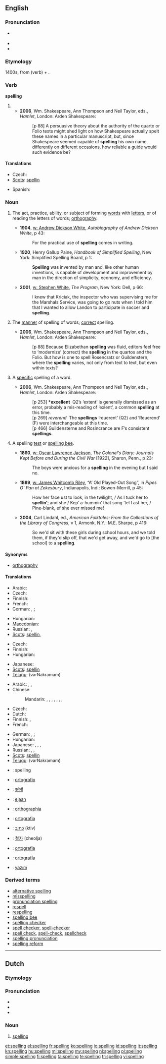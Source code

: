 ==English==
{{wikipedia}}

===Pronunciation===
* {{a|Canada|UK}} {{IPA|/ˈspelɪŋ/}}
* {{rhymes|ɛlɪŋ}}
* {{audio|en-us-spelling.ogg|Audio (US)}}

===Etymology===
1400s, from {{term|spell}} (verb) + {{term|-ing}}.

===Verb===
'''spelling'''

# {{present participle of|spell}}
#* '''2006''', Wm. Shakespeare, Ann Thompson and Neil Taylor, eds., ''Hamlet'', London: Arden Shakespeare:
#*: [p 88] A persuasive theory about the authority of the quarto or Folio texts might shed light on how Shakespeare actually spelt these names in a particular manuscript, but, since Shakespeare seemed capable of '''spelling''' his own name differently on different occasions, how reliable a guide would such evidence be?

====Translations====
{{trans-top|present participle of spell}}
* Czech: {{t-|cs|hláskování|n}}
* [[Scots]]: [[spellin]]
{{trans-mid}}
* Spanish: {{t-|es|deletreando|f}}
{{trans-bottom}}

===Noun===
{{en-noun|s|-}}
<!-- (a verbal noun of the verb ''spell''). -->

# {{uncountable}} The act, practice, ability, or subject of forming [[words]] with [[letters]], or of reading the letters of  words; [[orthography]].
#* '''1904''', [[w: Andrew Dickson White]], ''Autobiography of Andrew Dickson White'', p 43:
#*: For the practical use of '''spelling''' comes in writing.
#* '''1920''', Henry Gallup Paine, ''Handbook of Simplified Spelling'', New York: Simplified Spelling Board, p 1:
#*: '''Spelling''' was invented by man and, like other human inventions, is capable of development and improvement by man in the direction of simplicity, economy, and efficiency.
#* '''2001''', [[w: Stephen White (author)|w: Stephen White]], ''The Program'', New York: Dell, p 66:
#*: I knew that Kriciak, the inspector who was supervising me for the Marshals Service, was going to go nuts when I told him that I wanted to allow Landon to participate in soccer and '''spelling'''.
# {{uncountable}} The [[manner]] of spelling of words; [[correct]] spelling.
#* '''2006''', Wm. Shakespeare, Ann Thompson and Neil Taylor, eds., ''Hamlet'', London: Arden Shakespeare:
#*: [p 88] Because Elizabethan '''spelling''' was fluid, editors feel free to ‘modernize’ (correct) the '''spelling''' in the quartos and the Folio. But how is one to spell Rosencratz or Guildenstern, where the '''spelling''' varies, not only from text to text, but even within texts?
# {{countable}} A [[specific]] spelling of a word.
#* '''2006''', Wm. Shakespeare, Ann Thompson and Neil Taylor, eds., ''Hamlet'', London: Arden Shakespeare:
#*: [p 253] '''*excellent'''  Q2’s ‘extent’ is generally dismissed as an error, probably a mis-reading of ‘exlent’, a common '''spelling''' at this time.
#*: [p 269] ''reverend''  The '''spellings''' ‘reuerent’ (Q2) and ‘Reuerend’ (F) were interchangeable at this time.
#*: [p 466] Guildensterne and Rosincrance are F’s consistent '''spellings'''.
# {{US|rare|dated|countable|or|uncountable}} A spelling [[test]] or [[spelling bee]].
#* '''1860''', [[w: Oscar Lawrence Jackson]], ''The Colonel's Diary: Journals Kept Before and During the Civil War'' [1922], Sharon, Penn., p 23:
#*: The boys were anxious for a '''spelling''' in the evening but I said no.
#* '''1889''', [[w: James Whitcomb Riley]], “A’ Old Played-Out Song”, in ''Pipes O' Pan at Zekesbury'', Indianapolis, Ind.: Bowen-Merrill, p 45:
#*: How her face ust to look, in the twilight, / As I tuck her to '''spellin’'''; and she / Kep’ a-hummin’ that song ’tel I ast her, / Pine-blank, ef she ever missed me!
#* '''2004''', Carl Lindahl, ed., ''American Folktales: From the Collections of the Library of Congress'', v 1, Armonk, N.Y.: M.E. Sharpe, p 416:
#*: So we'd sit with these girls during school hours, and we told them, if they'd slip off, that we'd get away, and we'd go to [the school] to a '''spelling'''.

====Synonyms====
* [[orthography]]

====Translations====
{{trans-top|act, practice, ability, or subject of forming words with letters, or of reading the letters of  words; orthography}}
* Arabic: {{t|ar|علم الإملاء|m|tr=3ilm al-'imlaa'}}
* Czech: {{t-|cs|pravopis|m}}
* Finnish: {{t+|fi|ortografia}}
* French: {{t+|fr|orthographe|f}}
* German: {{t+|de|Orthografie|f}}, {{t+|de|Orthographie|f}} {{italbrac|obsolete}}; {{t+|de|Rechtschreibung|f}}
{{trans-mid}}
* Hungarian: {{t+|hu|helyesírás}}
* [[Macedonian]]: {{t-|mk|правопис|m|tr=právopis}}
* Russian: {{t|ru|правописание|n|tr=pravopisánije}}, {{t+|ru|орфография|f|tr=orfográfija}}
* [[Scots]]: [[spellin]], {{tø|sco|spaein}}
{{trans-bottom}}

{{trans-top|manner of spelling of words}}
* Czech: {{t-|cs|hláskování|n}}
* Finnish: {{t-|fi|oikeinkirjoitus}}
* Hungarian: {{t+|hu|írás}}
{{trans-mid}}
* Japanese: {{t|ja|綴り|tr=tsuzuri}}
* [[Scots]]: [[spellin]]
* [[Telugu]]: {{t|te|వర్ణక్రమం}} (varNakramam)
{{trans-bottom}}

{{trans-top|a specific spelling of a word}}
* Arabic: {{t|ar|علم الإملاء|m|tr=3ilm al-'imlaa'}},  {{t|ar|هجاء|m|tr=hijaa'}},  {{t|ar|تهجئة|f|tr=tahji'a}}
* Chinese:
*: Mandarin: {{t|cmn|正字法|tr=zhèngzìfǎ|sc=Hani}},  {{t|cmn|拼字|tr=pīnzì|sc=Hani}},  {{t|cmn|拼寫法|sc=Hani}},  {{t|cmn|拼写法|tr=pīnxiěfǎ|sc=Hani}},  {{t|cmn|正詞法|sc=Hani}},  {{t|cmn|正词法|tr=zhèngcífǎ|sc=Hani}},  {{t-|cmn|拼寫|sc=Hani}},  {{t-|cmn|拼写|tr=pīnxiě|sc=Hani}}
* Czech: {{t-|cs|pravopis|m}}
* Dutch: {{t+|nl|spelling|f}}
* Finnish: {{t-|fi|oikeinkirjoitus}}, {{t-|fi|tavaus}}
* French: {{t+|fr|orthographe|f}}
{{trans-mid}}
* German: {{t+|de|Orthografie|f}}, {{t+|de|Orthographie|f}} {{italbrac|obsolete}}; {{t+|de|Rechtschreibung|f}}
* Hungarian: {{t|hu|betűzés}}
* Japanese: {{t|ja|正字法|tr=せいじほう, seijihō}}, {{t|ja|綴り|tr=tsuzuri}}, {{t|ja|文字綴り|tr=moji-tsuzuri}}, {{t|ja|スペル|tr=superu}}
* Russian: {{t+|ru|орфография|f|tr=orfográfija}},  {{t|ru|правописание|n|tr=pravopisánije}},  {{qualifier|of English}} {{t|ru|спеллинг|m|tr=spélling}}
* [[Scots]]: [[spellin]]
* [[Telugu]]: {{t|te|వర్ణక్రమం}} (varNakramam)
{{trans-bottom}}

{{checktrans-top}}
* {{ttbc|Dutch}}: spelling {{f}}
* {{ttbc|Esperanto}}: [[ortografio]]
* {{ttbc|Hindi}}: [[वर्तनी]] {{f}}
* {{ttbc|Indonesian}}: [[eja]]an
* {{ttbc|Interlingua}}: [[orthographia]]
* {{ttbc|Italian}}: [[ortografia]] {{f}}
* {{ttbc|Hebrew}}: [[כתיב]] (ktiv)
* {{ttbc|Korean}}: [[철자]] (cheolja)
* {{ttbc|Portuguese}}: [[ortografia]] {{f}}
* {{ttbc|Spanish}}: [[ortografía]] {{f}}
* {{ttbc|Turkish}}: [[yazım]]
{{checktrans-bottom}}

===Derived terms===
* [[alternative spelling]]
* [[misspelling]]
* [[pronunciation spelling]]
* [[respell]]
* [[respelling]]
* [[spelling bee]]
* [[spelling checker]]
* [[spell checker]], [[spell-checker]]
* [[spell check]], [[spell-check]], [[spellcheck]]
* [[spelling pronunciation]]
* [[spelling reform]]

----

==Dutch==
===Etymology===
{{suffix|spellen|ing|lang=nl}}

===Pronunciation===
* {{IPA|/ˈspɛlɪŋ/|lang=nl}}
* {{audio|Nl-spelling.ogg|Audio}}
* {{hyphenation|spel|ling}}

===Noun===
{{nl-noun|g=m|spellingen|spellinkje}}

# [[#English|spelling]]

[[et:spelling]]
[[el:spelling]]
[[fr:spelling]]
[[ko:spelling]]
[[io:spelling]]
[[id:spelling]]
[[it:spelling]]
[[kn:spelling]]
[[hu:spelling]]
[[ml:spelling]]
[[my:spelling]]
[[nl:spelling]]
[[pl:spelling]]
[[simple:spelling]]
[[fi:spelling]]
[[ta:spelling]]
[[te:spelling]]
[[tr:spelling]]
[[vi:spelling]]